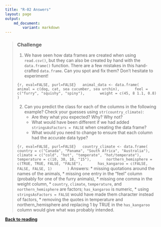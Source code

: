 ```yaml
---
title: "R-02 Answers"
layout: page
output: 
    md_document:
        variant: markdown
---
```

> ### Challenge
>
> 1. We have seen how data frames are created when using `read.csv()`, but
>   they can also be created by hand with the `data.frame()` function.  There are
>   a few mistakes in this hand-crafted `data.frame`. Can you spot and fix them?
>   Don't hesitate to experiment!
>
>   ```{r, eval=FALSE, purl=FALSE}
>   animal_data <- data.frame(
>       animal = c(dog, cat, sea cucumber, sea urchin),
>       feel = c("furry", "squishy", "spiny"),
>       weight = c(45, 8 1.1, 0.8)
>       )
>   ```
>
>
> 2. Can you predict the class for each of the columns in the following example?
>   Check your guesses using `str(country_climate)`:
>    * Are they what you expected?  Why? Why not?
>    * What would have been different if we had added `stringsAsFactors = FALSE` when creating the data frame?
>    * What would you need to change to ensure that each column had the accurate data type?
>
>   ```{r, eval=FALSE, purl=FALSE}
>   country_climate <- data.frame(
>       country = c("Canada", "Panama", "South Africa", "Australia"),
>       climate = c("cold", "hot", "temperate", "hot/temperate"),
>       temperature = c(10, 30, 18, "15"),
>       northern_hemisphere = c(TRUE, TRUE, FALSE, "FALSE"),
>       has_kangaroo = c(FALSE, FALSE, FALSE, 1)
>       )
>   ```
> Answers:
> * missing quotations around the names of the animals,
> * missing one entry in the "feel" column (probably for one of the furry animals),
> * missing one comma in the weight column,
> * `country`, `climate`, `temperature`, and `northern_hemisphere` are
>   factors; `has_kangaroo` is numeric,
> * using `stringsAsFactors = FALSE` would have made them character instead of
>   factors,
> * removing the quotes in temperature and northern_hemisphere and replacing 1
>   by TRUE in the `has_kangaroo` column would give what was probably 
>   intended.


[**Back to reading**](../../R-02-starting-with-data)